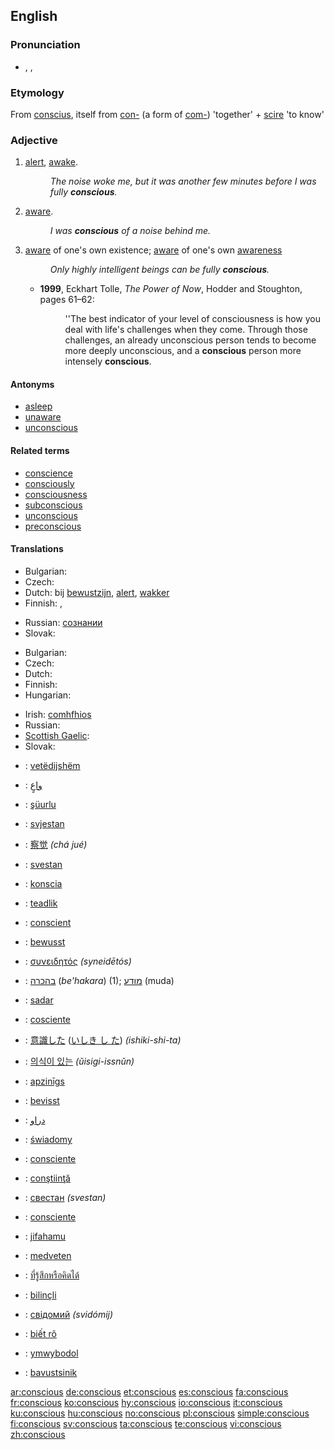 ==English==

===Pronunciation===
* {{enPR|kŏn'shəs}}, {{IPA|/ˈkɒnʃəs/}}, {{SAMPA|/"kQnS@s/}}
*: {{audio|en-us-conscious.ogg|Audio (US)}}

===Etymology===
From {{etyl|la}} [[conscius]], itself from [[con-]] (a form of [[com-]]) 'together' + [[scire]] 'to know'

===Adjective===
{{en-adj}}

# [[alert]], [[awake]].
#: ''The noise woke me, but it was another few minutes before I was fully '''conscious'''.''
# [[aware]].
#: ''I was '''conscious''' of a noise behind me.''
# [[aware]] of one's own existence; [[aware]] of one's own [[awareness]]
#: ''Only highly intelligent beings can be fully '''conscious'''.''
#* '''1999''', Eckhart Tolle, ''The Power of Now'', Hodder and Stoughton, pages 61–62:
#*: ''The best indicator of your level of consciousness is how you deal with life's challenges when they come.  Through those challenges, an already unconscious person tends to become more deeply unconscious, and a '''conscious''' person more intensely '''conscious'''.

====Antonyms====
* [[asleep]]
* [[unaware]]
* [[unconscious]]

====Related terms====
* [[conscience]]
* [[consciously]]
* [[consciousness]]
* [[subconscious]]
* [[unconscious]]
* [[preconscious]]

====Translations====
{{trans-top|alert, awake}}
* Bulgarian:
* Czech: {{t+|cs|při}} {{t-|cs|vědomí}}
* Dutch: bij [[bewustzijn]], [[alert]], [[wakker]]
* Finnish: {{t-|fi|hereillä}}, {{t-|fi|taju|alt=tajuissaan}}
{{trans-mid}}
* Russian: {{t|ru|находяшийся|tr=''naxod'áš'ijs'a''|sc=Cyrl}} {{t+|ru|в|tr=v|sc=Cyrl}} [[сознание|сознании]]
* Slovak: {{t-|sk|pri}} {{t-|sk|vedomí}}
{{trans-bottom}}

{{trans-top|aware}}
* Bulgarian:
* Czech: {{t-|cs|vědomý}}
* Dutch: {{t+|nl|bewust}}
* Finnish: {{t-|fi|tietoinen}}
* Hungarian: {{t|hu|tudatos}}
{{trans-mid}}
* Irish: [[comhfhios]] {{m}}
* Russian: {{t|ru|сознающий|tr=''soznajúš'ij''|sc=Cyrl}}
* [[Scottish Gaelic]]: {{t-|gd|mothachail|xs=Scottish Gaelic}}
* Slovak: {{t-|sk|vedomý}}
{{trans-bottom}}

{{trans-top|[[aware]] of one's own existence}}

{{trans-mid}}

{{trans-bottom}}

{{checktrans-top}}
* {{ttbc|Albanian}}: [[vetëdijshëm]]
* {{ttbc|Arabic}}: [[واعٍ]]
* {{ttbc|Azeri}}: [[şüurlu]]
* {{ttbc|Bosnian}}: [[svjestan]]
* {{ttbc|Chinese}}: [[察觉]] ''(chá jué)''
* {{ttbc|Croatian}}: [[svestan]]
* {{ttbc|Esperanto}}: [[konscia]]
* {{ttbc|Estonian}}: [[teadlik]]
* {{ttbc|French}}: [[conscient]]
* {{ttbc|German}}: [[bewusst]]
* {{ttbc|Greek}}: [[συνειδητός]] ''(syneidētós)''
* {{ttbc|Hebrew}}: [[בהכרה]] (''be'hakara'') (1); [[מודע]] (muda) 
* {{ttbc|Indonesian}}: [[sadar]]
* {{ttbc|Italian}}: [[cosciente]]
{{trans-mid}}
* {{ttbc|Japanese}}: [[意識した]] ([[いしき し た]]) ''(ishiki-shi-ta)''
* {{ttbc|Korean}}: [[의식이 있는]] ''(ŭisigi-issnŭn)''
* {{ttbc|Latvian}}: [[apzinīgs]]
* {{ttbc|Norwegian}}: [[bevisst]]
* {{ttbc|Persian}}: [[ﺩﺭﺍﻭ]]
* {{ttbc|Polish}}: [[świadomy]]
* {{ttbc|Portuguese}}: [[consciente]]
* {{ttbc|Romanian}}: [[conştiinţă]]
* {{ttbc|Serbian}}: [[свестан]] ''(svestan)''
* {{ttbc|Spanish}}: [[consciente]]
* {{ttbc|Swahili}}: [[jifahamu]]
* {{ttbc|Swedish}}: [[medveten]]
* {{ttbc|Thai}}: [[ที่รู้สึกหรือคิดได้]]
* {{ttbc|Turkish}}: [[bilinçli]]
* {{ttbc|Ukrainian}}: [[свідомий]] ''(svidómij)''
* {{ttbc|Vietnamese}}: [[biết rõ]]
* {{ttbc|Welsh}}: [[ymwybodol]]
* {{ttbc|Yiddish}}: [[bavustsinik]]
{{trans-bottom}}

[[ar:conscious]]
[[de:conscious]]
[[et:conscious]]
[[es:conscious]]
[[fa:conscious]]
[[fr:conscious]]
[[ko:conscious]]
[[hy:conscious]]
[[io:conscious]]
[[it:conscious]]
[[ku:conscious]]
[[hu:conscious]]
[[no:conscious]]
[[pl:conscious]]
[[simple:conscious]]
[[fi:conscious]]
[[sv:conscious]]
[[ta:conscious]]
[[te:conscious]]
[[vi:conscious]]
[[zh:conscious]]